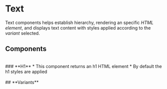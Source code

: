 
# Text

Text components helps establish hierarchy, rendering an specific _HTML element_, and displays text content with styles applied according to the _variant_ selected.

## **Components**

<br />
### **H1** * This component returns an h1 HTML element * By default the h1 styles are applied

<br />
<br />
## **Variants**

<ArgsTable of={H1} />
